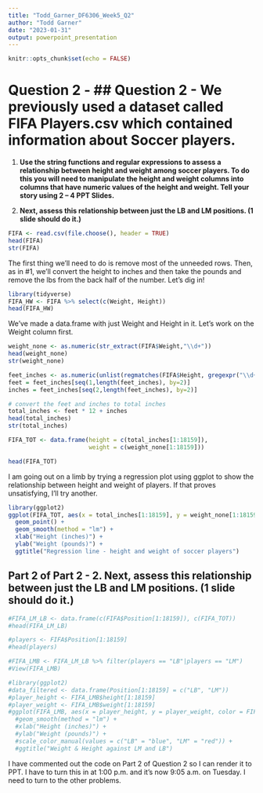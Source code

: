 ```yaml
---
title: "Todd_Garner_DF6306_Week5_Q2"
author: "Todd Garner"
date: "2023-01-31"
output: powerpoint_presentation
---
```


```r
knitr::opts_chunk$set(echo = FALSE)
```

# Question 2 - ## Question 2 - We previously used a dataset called FIFA Players.csv which contained information about Soccer players.  

  1. **Use the string functions and regular expressions to assess a relationship between height and weight among soccer players.  To do this you will need to manipulate the height and weight columns into columns that have numeric values of the height and weight.  Tell your story using 2 – 4 PPT Slides.** 

  2. **Next, assess this relationship between just the LB and LM positions.  (1 slide should do it.)**


```r
FIFA <- read.csv(file.choose(), header = TRUE)
head(FIFA)
str(FIFA)

```


The first thing we'll need to do is remove most of the unneeded rows.  Then, as in #1, we'll convert the height to inches and then take the pounds and remove the lbs from the back half of the number.  Let's dig in!

```r
library(tidyverse)
FIFA_HW <- FIFA %>% select(c(Weight, Height))
head(FIFA_HW)
```
We've made a data.frame with just Weight and Height in it.  Let's work on the Weight column first.  


```r
weight_none <- as.numeric(str_extract(FIFA$Weight,"\\d+"))
head(weight_none)
str(weight_none)

feet_inches <- as.numeric(unlist(regmatches(FIFA$Height, gregexpr("\\d+", FIFA$Height))))
feet = feet_inches[seq(1,length(feet_inches), by=2)]
inches = feet_inches[seq(2,length(feet_inches), by=2)]

# convert the feet and inches to total inches
total_inches <- feet * 12 + inches
head(total_inches)
str(total_inches)

FIFA_TOT <- data.frame(height = c(total_inches[1:18159]),
                       weight = c(weight_none[1:18159]))

head(FIFA_TOT)

```
I am going out on a limb by trying a regression plot using ggplot to show the relationship between height and weight of players.  If that proves unsatisfying, I'll try another.  
```r

library(ggplot2)
ggplot(FIFA_TOT, aes(x = total_inches[1:18159], y = weight_none[1:18159])) +
  geom_point() +
  geom_smooth(method = "lm") +
  xlab("Height (inches)") +
  ylab("Weight (pounds)") +
  ggtitle("Regression line - height and weight of soccer players")
```
## Part 2 of Part 2 - 2. **Next, assess this relationship between just the LB and LM positions.  (1 slide should do it.)**

```r

#FIFA_LM_LB <- data.frame(c(FIFA$Position[1:18159]), c(FIFA_TOT))
#head(FIFA_LM_LB)

#players <- FIFA$Position[1:18159]
#head(players)

#FIFA_LMB <- FIFA_LM_LB %>% filter(players == "LB"|players == "LM")
#View(FIFA_LMB)

#library(ggplot2)
#data_filtered <- data.frame(Position[1:18159] = c("LB", "LM"))
#player_height <- FIFA_LMB$height[1:18159]
#player_weight <- FIFA_LMB$weight[1:18159]
#ggplot(FIFA_LMB, aes(x = player_height, y = player_weight, color = FIFA$Position.1.18159)) +
  #geom_smooth(method = "lm") +
  #xlab("Height (inches)") +
  #ylab("Weight (pounds)") +
  #scale_color_manual(values = c("LB" = "blue", "LM" = "red")) +
  #ggtitle("Weight & Height against LM and LB")
```
I have commented out the code on Part 2 of Question 2 so I can render it to PPT.  I have to turn this in at 1:00 p.m. and it's now 9:05 a.m. on Tuesday.  I need to turn to the other problems.  
